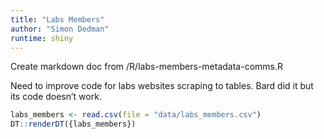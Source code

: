 ```yaml
---
title: "Labs Members"
author: "Simon Dedman"
runtime: shiny
---
```


Create markdown doc from /R/labs-members-metadata-comms.R

Need to improve code for labs websites scraping to tables. Bard did it but its code doesn't work.

```r
labs_members <- read.csv(file = "data/labs_members.csv")
DT::renderDT({labs_members})
```
